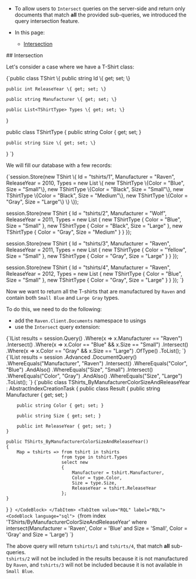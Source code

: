 
<Admonition type="note" title="">

* To allow users to `Intersect` queries on the server-side and return only documents 
  that match **all** the provided sub-queries, we introduced the query intersection feature.

* In this page:
  * [Intersection](../../indexes/querying/intersection.mdx#intersection)

</Admonition>
## Intersection

Let's consider a case where we have a T-Shirt class:

<TabItem value="intersection_1" label="intersection_1">
<CodeBlock language="csharp">
{`public class TShirt
\{
    public string Id \{ get; set; \}

    public int ReleaseYear \{ get; set; \}

    public string Manufacturer \{ get; set; \}

    public List<TShirtType> Types \{ get; set; \}
\}

public class TShirtType
\{
    public string Color \{ get; set; \}

    public string Size \{ get; set; \}
\}
`}
</CodeBlock>
</TabItem>

We will fill our database with a few records:

<TabItem value="intersection_3" label="intersection_3">
<CodeBlock language="csharp">
{`session.Store(new TShirt
\{
    Id = "tshirts/1",
    Manufacturer = "Raven",
    ReleaseYear = 2010,
    Types = new List<TShirtType>
            \{
                new TShirtType \{Color = "Blue", Size = "Small"\},
                new TShirtType \{Color = "Black", Size = "Small"\},
                new TShirtType \{Color = "Black", Size = "Medium"\},
                new TShirtType \{Color = "Gray", Size = "Large"\}
            \}
\});

session.Store(new TShirt
\{
    Id = "tshirts/2",
    Manufacturer = "Wolf",
    ReleaseYear = 2011,
    Types = new List<TShirtType>
            \{
                new TShirtType \{ Color = "Blue",  Size = "Small" \},
                new TShirtType \{ Color = "Black", Size = "Large" \},
                new TShirtType \{ Color = "Gray",  Size = "Medium" \}
            \}
\});

session.Store(new TShirt
\{
    Id = "tshirts/3",
    Manufacturer = "Raven",
    ReleaseYear = 2011,
    Types = new List<TShirtType>
            \{
                new TShirtType \{ Color = "Yellow",  Size = "Small" \},
                new TShirtType \{ Color = "Gray",  Size = "Large" \}
            \}
\});

session.Store(new TShirt
\{
    Id = "tshirts/4",
    Manufacturer = "Raven",
    ReleaseYear = 2012,
    Types = new List<TShirtType>
            \{
                new TShirtType \{ Color = "Blue",  Size = "Small" \},
                new TShirtType \{ Color = "Gray",  Size = "Large" \}
            \}
\});
`}
</CodeBlock>
</TabItem>

Now we want to return all the T-shirts that are manufactured by `Raven` and contain both 
`Small Blue` and `Large Gray` types.

To do this, we need to do the following:

- add the `Raven.Client.Documents` namespace to usings
- use the `Intersect` query extension:

<Tabs groupId='languageSyntax'>
<TabItem value="Query" label="Query">
<CodeBlock language="csharp">
{`IList<TShirt> results = session.Query<TShirts_ByManufacturerColorSizeAndReleaseYear.Result, TShirts_ByManufacturerColorSizeAndReleaseYear>()
       .Where(x => x.Manufacturer == "Raven")
       .Intersect()
       .Where(x => x.Color == "Blue" && x.Size == "Small")
       .Intersect()
       .Where(x => x.Color == "Gray" && x.Size == "Large")
       .OfType<TShirt>()
       .ToList();
`}
</CodeBlock>
</TabItem>
<TabItem value="DocumentQuery" label="DocumentQuery">
<CodeBlock language="csharp">
{`IList<TShirt> results = session
    .Advanced
    .DocumentQuery<TShirt, TShirts_ByManufacturerColorSizeAndReleaseYear>()
    .WhereEquals("Manufacturer", "Raven")
    .Intersect()
    .WhereEquals("Color", "Blue")
    .AndAlso()
    .WhereEquals("Size", "Small")
    .Intersect()
    .WhereEquals("Color", "Gray")
    .AndAlso()
    .WhereEquals("Size", "Large")
    .ToList();
`}
</CodeBlock>
</TabItem>
<TabItem value="Index" label="Index">
<CodeBlock language="csharp">
{`public class TShirts_ByManufacturerColorSizeAndReleaseYear : AbstractIndexCreationTask<TShirt>
{
    public class Result
    {
        public string Manufacturer { get; set; }

        public string Color { get; set; }

        public string Size { get; set; }

        public int ReleaseYear { get; set; }
    }

    public TShirts_ByManufacturerColorSizeAndReleaseYear()
    {
        Map = tshirts => from tshirt in tshirts
                         from type in tshirt.Types
                         select new
                         {
                             Manufacturer = tshirt.Manufacturer,
                             Color = type.Color,
                             Size = type.Size,
                             ReleaseYear = tshirt.ReleaseYear
                         };
    }
}
`}
</CodeBlock>
</TabItem>
<TabItem value="RQL" label="RQL">
<CodeBlock language="sql">
{`from index 'TShirts/ByManufacturerColorSizeAndReleaseYear' 
where intersect(Manufacturer = 'Raven', Color = 'Blue' and Size = 'Small', Color = 'Gray' and Size = 'Large')
`}
</CodeBlock>
</TabItem>
</Tabs>

The above query will return `tshirts/1` and `tshirts/4`, that match **all** sub-queries.  
`tshirts/2` will not be included in the results because it is not manufactured by `Raven`, 
and `tshirts/3` will not be included because it is not available in `Small Blue`.  




